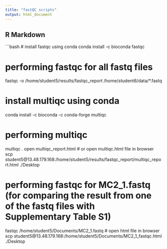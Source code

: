 ```yaml
---
title: "fastQC scripts"
output: html_document
---
```



## R Markdown

```bash
# install fastqc using conda
conda install -c bioconda fastqc

# performing fastqc for all fastq files
fastqc -o /home/student5/results/fastqc_report /home/student6/data/*.fastq

# install multiqc using conda
conda install -c bioconda -c conda-forge multiqc

# performing multiqc
multiqc .
open multiqc_report.html 
# or open multiqc.html file in browser
scp student5@13.48.179.168:/home/student5/results/fastqc_report/multiqc_report.html ./Desktop


# performing fastqc for MC2_1.fastq (for comparing the result from one of the fastq files with Supplementary Table S1)
fastqc /home/student5/Documents/MC2_1.fastq
# open html file in browser
scp student5@13.48.179.168:/home/student5/Documents/MC2_1_fastqc.html ./Desktop
